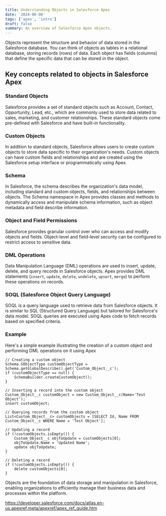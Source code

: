 ```yaml
---
title: Understanding Objects in Salesforce Apex
date: '2024-06-06'
tags: ['apex', 'intro']
draft: false
summary: An overview of Salesforce Apex objects.
---
```


Objects represent the structure and behavior of data stored in the Salesforce database. You can think of objects as tables in a relational database, storing records (rows) of data. Each object has fields (columns) that define the specific data that can be stored in the object.

## Key concepts related to objects in Salesforce Apex

### **Standard Objects**

Salesforce provides a set of standard objects such as Account, Contact, Opportunity, Lead, etc., which are commonly used to store data related to sales, marketing, and customer relationships. These standard objects come pre-defined with Salesforce and have built-in functionality.

### **Custom Objects**

In addition to standard objects, Salesforce allows users to create custom objects to store data specific to their organization's needs. Custom objects can have custom fields and relationships and are created using the Salesforce setup interface or programmatically using Apex.

### **Schema**

In Salesforce, the schema describes the organization's data model, including standard and custom objects, fields, and relationships between objects. The Schema namespace in Apex provides classes and methods to dynamically access and manipulate schema information, such as object metadata and field describe information.

### **Object and Field Permissions**

Salesforce provides granular control over who can access and modify objects and fields. Object-level and field-level security can be configured to restrict access to sensitive data.

### **DML Operations**

Data Manipulation Language (DML) operations are used to insert, update, delete, and query records in Salesforce objects. Apex provides DML statements (`insert`, `update`, `delete`, `undelete`, `upsert`, `merge`) to perform these operations on records.

### **SOQL (Salesforce Object Query Language)**

SOQL is a query language used to retrieve data from Salesforce objects. It is similar to SQL (Structured Query Language) but tailored for Salesforce's data model. SOQL queries are executed using Apex code to fetch records based on specified criteria.

### **Example**

Here's a simple example illustrating the creation of a custom object and performing DML operations on it using Apex

```apex
// Creating a custom object
Schema.SObjectType customObjectType = Schema.getGlobalDescribe().get('Custom_Object__c');
if (customObjectType == null) {
    SchemaBuilder.createCustomObject();
}

// Inserting a record into the custom object
Custom_Object__c customObject = new Custom_Object__c(Name='Test Object');
insert customObject;

// Querying records from the custom object
List<Custom_Object__c> customObjects = [SELECT Id, Name FROM Custom_Object__c WHERE Name = 'Test Object'];

// Updating a record
if (!customObjects.isEmpty()) {
    Custom_Object__c objToUpdate = customObjects[0];
    objToUpdate.Name = 'Updated Name';
    update objToUpdate;
}

// Deleting a record
if (!customObjects.isEmpty()) {
    delete customObjects[0];
}
```

Objects are the foundation of data storage and manipulation in Salesforce, enabling organizations to efficiently manage their business data and processes within the platform.

https://developer.salesforce.com/docs/atlas.en-us.apexref.meta/apexref/apex_ref_guide.htm
